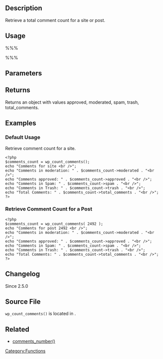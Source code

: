 {{Languages|
{{en|Function Reference/wp_count_comments}}
{{it|Riferimento funzioni/wp_count_comments}}
}}

== Description ==

Retrieve a total comment count for a site or post.

== Usage ==

%%% <?php wp_count_comments( post_id ); ?> %%%

== Parameters ==
{{Parameter|$post_id|integer|The post ID to retrieve a comment count for.|optional}}

== Returns ==

Returns an object with values approved, moderated, spam, trash, total_comments.

== Examples ==

=== Default Usage ===

Retrieve comment count for a site.

<pre>
<?php
$comments_count = wp_count_comments();
echo "Comments for site <br />";
echo "Comments in moderation: " . $comments_count->moderated . "<br />"; 
echo "Comments approved: " . $comments_count->approved . "<br />";
echo "Comments in Spam: " . $comments_count->spam . "<br />";
echo "Comments in Trash: " . $comments_count->trash . "<br />";
echo "Total Comments: " . $comments_count->total_comments . "<br />";
?>
</pre>

=== Retrieve Comment Count for a Post ===

<pre>
<?php
$comments_count = wp_count_comments( 2492 );
echo "Comments for post 2492 <br />";
echo "Comments in moderation: " . $comments_count->moderated . "<br />"; 
echo "Comments approved: " . $comments_count->approved . "<br />";
echo "Comments in Spam: " . $comments_count->spam . "<br />";
echo "Comments in Trash: " . $comments_count->trash . "<br />";
echo "Total Comments: " . $comments_count->total_comments . "<br />";
?>
</pre>

== Changelog ==

Since 2.5.0

== Source File ==

<tt>wp_count_comments()</tt> is located in {{Trac|wp-includes/comment.php}}.

== Related ==
* [[Function_Reference/comments_number|comments_number()]]

{{Count Tags}}
{{Tag Footer}}
{{Copyedit}}

[[Category:Functions]]